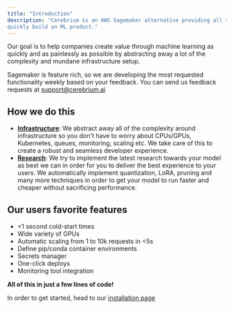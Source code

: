 ```yaml
---
title: "Introduction"
description: "Cerebrium is an AWS Sagemaker alternative providing all the features you need to
quickly build an ML product."
---
```


Our goal is to help companies create value through machine learning as quickly and as painlessly as possible by abstracting away a lot of the complexity and mundane infrastructure setup.

Sagemaker is feature rich, so we are developing the most requested functionality
weekly based on your feedback. You can send us feedback requests at
[support@cerebrium.ai](mailto:support@cerebrium.ai)

## How we do this
- <b><u>Infrastructure</u></b>: We abstract away all of the complexity around infrastructure so you don't have to worry about CPUs/GPUs, Kubernetes, queues, monitoring, scaling etc. We take care of this to create a robust and seamless developer experience.
- <b><u>Research</u></b>: We try to implement the latest research towards your model as best we can in order for you to deliver the best experience to your users. We automatically implement quantization, LoRA, pruning and many more techniques in order to get your model to run faster and cheaper without sacrificing performance. 

## Our users favorite features
- \<1 second cold-start times
- Wide variety of GPUs
- Automatic scaling from 1 to 10k requests in \<5s
- Define pip/conda container environments
- Secrets manager 
- One-click deploys
- Monitoring tool integration

<b>All of this in just a few lines of code!</b>

In order to get started, head to our [installation page](/installation)